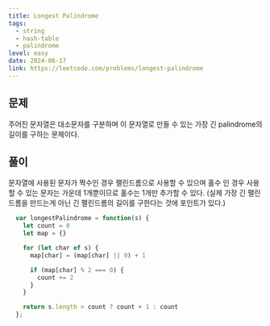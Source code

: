 ```yaml
---
title: Longest Palindrome
tags:
  - string
  - hash-table
  - palindrome
level: easy
date: 2024-06-17
link: https://leetcode.com/problems/longest-palindrome
---
```


## 문제

주어진 문자열은 대소문자를 구분하며 이 문자열로 만들 수 있는 가장 긴 palindrome의 길이를 구하는 문제이다.

## 풀이

문자열에 사용된 문자가 짝수인 경우 팰린드롬으로 사용할 수 있으며 홀수 인 경우 사용할 수 있는 문자는 가운데 1개뿐이므로 홀수는 1개만 추가할 수 있다.
(실제 가장 긴 팰린드롬을 만드는게 아닌 긴 팰린드롬의 길이를 구한다는 것에 포인트가 있다.)

```js
  var longestPalindrome = function(s) {
    let count = 0
    let map = {}

    for (let char of s) {
      map[char] = (map[char] || 0) + 1

      if (map[char] % 2 === 0) {
        count += 2
      }
    }

    return s.length > count ? count + 1 : count
  };
```
